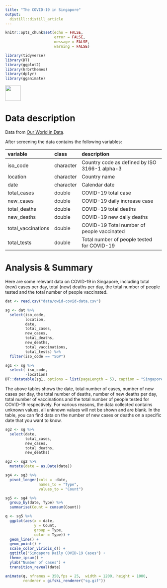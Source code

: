 ```yaml
---
title: "The COVID-19 in Singapore"
output: 
  distill::distill_article
---
```


```r
knitr::opts_chunk$set(echo = FALSE, 
                      error = FALSE, 
                      message = FALSE, 
                      warning = FALSE)
```



```r
library(tidyverse)
library(DT)
library(ggplot2)
library(hrbrthemes)
library(dplyr)
library(gganimate)
```


![](sg1.jpg){width=50}



# Data description

Data from [Our World in Data](https://ourworldindata.org/coronavirus).

After screening the data contains the following variables:

|**variable**      |**class**  |**description**                                |
|:-----------------|:----------|:----------------------------------------------|
|iso_code          | character | Country code as defined by ISO 3166-1 alpha-3 |
|location          | character | Country name                                  |
|date              | character | Calendar date                                 |
|total_cases       | double    | COVID-19 total case                           |
|new_cases         | double    | COVID-19 daily increase case                  |
|total_deaths      | double    | COVID-19 total deaths                         |
|new_deaths        | double    | COVID-19 new daily deaths                     |
|total_vaccinations| double    | COVID-19 Total number of people vaccinated    |
|total_tests       | double    | Total number of people tested for COVID-19    |


# Analysis & Summary

Here are some relevant data on COVID-19 in Singapore, including total (new) cases per day, total (new) deaths per day, the total number of people tested and the total number of people vaccinated. 

```r
dat <- read.csv("data/owid-covid-data.csv")
```

```r
sg <- dat %>% 
  select(iso_code,
         location,
         date,
         total_cases,
         new_cases,
         total_deaths,
         new_deaths,
         total_vaccinations,
         total_tests) %>% 
  filter(iso_code == "SGP")
```

```r
sg1 <- sg %>% 
  select(-iso_code,
         -location)
DT::datatable(sg1, options = list(pageLength = 5), caption = "Singapore Daily COVID19 Case")
```

The above tables shows the date, total number of cases, number of new cases per day, the total number of deaths, number of new deaths per day, total number of vaccinations and the total number of people tested for COVID-19 respectively. For various reasons, the data collected contains unknown values, all unknown values will not be shown and are blank. In the table, you can find data on the number of new cases or deaths on a specific date that you want to know.

```r
sg2 <- sg %>% 
  select(date,
         total_cases,
         new_cases,
         total_deaths,
         new_deaths)

sg3 <- sg2 %>% 
  mutate(date = as.Date(date))

sg4 <- sg3 %>% 
  pivot_longer(cols = -date,
               names_to = "Type",
               values_to = "Count") 

```

```r
sg5 <- sg4 %>% 
  group_by(date, Type) %>% 
  summarise(Count = cumsum(Count))
```


```r
q <- sg5 %>% 
  ggplot(aes(x = date,
             y = Count,
             group = Type,
             color = Type)) +
  geom_line() +
  geom_point() +
  scale_color_viridis_d() +
  ggtitle("Singapore Daily COVID-19 Cases") +
  theme_ipsum() +
  ylab("Number of cases") +
  transition_reveal(date)

animate(q, nframes = 350,fps = 25,  width = 1200, height = 1000, 
        renderer = gifski_renderer("sg.gif"))
```

